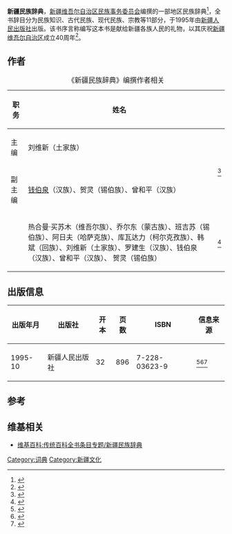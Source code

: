 '''新疆民族辞典'''，[[新疆维吾尔自治区民族事务委员会|新疆维吾尔自治区民族事务委员会]]编撰的一部地区民族辞典<ref>{{cite web |title=誌事 |url=http://cnki.ftedu.cn/refbook/ShowDetail.aspx?Table=CRFDOTHERINFO&ShowField=Content&TitleField=Title-ShowTitle&Field=OTHERID&Value=R20060500200A000001 |website=cnki |accessdate=2020-08-07}}</ref>，全书辞目分为民族知识、古代民族、现代民族、宗教等11部分，于1995年由[[新疆人民出版社|新疆人民出版社]]出版。该书序言称编写这本书是献给新疆各族人民的礼物，以其庆祝[[新疆维吾尔自治区|新疆维吾尔自治区]]成立40周年<ref>{{cite web |title=序言 |url=http://cnki.ftedu.cn/refbook/ShowDetail.aspx?Table=CRFDOTHERINFO&ShowField=Content&TitleField=Title-ShowTitle&Field=OTHERID&Value=R20060500200A000005 |website=cnki |accessdate=2020-08-07}}</ref>。

== 作者 ==
{| class="wikitable"
|+ 《新疆民族辞典》编撰作者相关
|-
! 职务 !! 姓名 !! {{nowrap|来源}} 
|-
! 主编
| 刘维新（土家族）
| rowspan=2 | <ref>{{cite web |title=编委会（一） |url=http://cnki.ftedu.cn/refbook/ShowDetail.aspx?Table=CRFDOTHERINFO&ShowField=Content&TitleField=Title-ShowTitle&Field=OTHERID&Value=R20060500200A000002 |website=cnki |accessdate=2020-08-07}}</ref>
|-
! 副主编 
| [[钱伯泉|钱伯泉]]（汉族）、贺灵（锡伯族）、曾和平（汉族）
|-
! {{nowrap|编委会成员}}
| 热合曼·买苏木（维吾尔族）、乔尔东（蒙古族）、班吉苏（锡伯族）、阿日夫（哈萨克族）、库瓦达力（柯尔克孜族）、韩斌（回族）、刘维新（土家族）、罗建生（汉族）、钱伯泉（汉族）、曾和平（汉族）、 贺灵（锡伯族）
| <ref>{{cite web |title=《新疆民族辞典》编辑委员会 |url=http://cnki.ftedu.cn/refbook/ShowDetail.aspx?Table=CRFDOTHERINFO&ShowField=Content&TitleField=Title-ShowTitle&Field=OTHERID&Value=R20060500200A000003 |website=cnki |accessdate=2020-08-07}}</ref>
|}

== 出版信息 ==
{| class="wikitable"
|-
! 出版年月 !! 出版社 !! 开本 !! 页数 !! ISBN || 信息来源
|-
| 1995-10 || 新疆人民出版社 || 32 || 896 || 7-228-03623-9 || <ref>{{Citebook|author=新疆維吾爾自治區民族事務委員會 |title=新疆民族辞典 |publisher=新疆人民出版社 |date=1995-10 |isbn=7-228-03623-9}}</ref><ref>{{Citebook|author=铁木尔·达瓦买提 |title=中国少数民族文化大辞典（综合卷） |publisher=民族出版社 |date=1999 |isbn=9787105035625}}</ref><ref>{{cite web |title=新疆民族辞典 详细信息 |url=http://cnki55.sris.com.tw/refbook/ItemDetail.aspx?NaviID=39&YearID=1 |website=cnki |accessdate=2020-08-07}}</ref>
|}

== 参考 ==
{{reflist|30em}}

== 维基相关 ==
* [[维基百科:传统百科全书条目专题/新疆民族辞典|维基百科:传统百科全书条目专题/新疆民族辞典]]

[[Category:词典|Category:词典]]
[[Category:新疆文化|Category:新疆文化]]